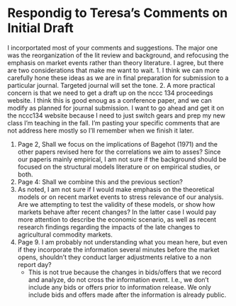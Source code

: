 # Respondig to Teresa's Comments on Initial Draft

I incorportated most of your comments and suggestions. The major one was the reorganization of the lit review and background, and refocusing the emphasis on market events rather than theory literature. I agree, but there are two considerations that make me want to wait. 1. I think we can more carefully hone these ideas as we are in final preparation for submission to a particular journal. Targeted journal will set the tone. 2. A more practical concern is that we need to get a draft up on the nccc 134 proceedings website. I think this is good enoug as a conference paper, and we can modify as planned for journal submission. I want to go ahead and get it on the nccc134 website because I need to just switch gears and prep my new class I'm teaching in the fall. I'm pasting your specific comments that are not address here mostly so I'll remember when we finish it later. 

1. Page 2, Shall we focus on the implications of Bagehot (1971) and the other papers revised here for the correlations we aim to asses? Since our paperis mainly empirical, I am not sure if the background should be focused on the structural models literature or on empirical studies, or both. 
2. Page 4: Shall we combine this and the previous section?
3. As noted, I am not sure if I would make emphasis on the theoretical models or on recent market events to stress relevance of our analysis. Are we attempting to test the validity of these models, or show how markets behave after recent changes? In the latter case I would pay more attention to describe the economic scenario, as well as recent research findings regarding the impacts of the late changes to agricultural commodity markets. 
4. Page 9. I am probably not understanding what you mean here, but even if they incorporate the information several minutes before the market opens, shouldn't they conduct larger adjustments relative to a non report day? 
   + This is not true because the changes in bids/offers that we record and analyze, do not cross the information event. I.e., we don't include any bids or offers prior to information release. We only include bids and offers made after the information is already public. 
